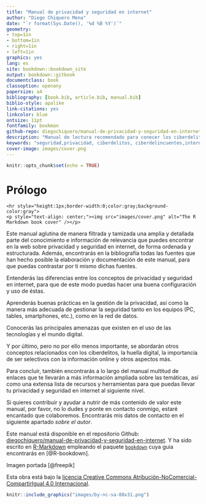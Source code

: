 ```yaml
--- 
title: "Manual de privacidad y seguridad en internet"
author: "Diego Chiquero Mena"
date: "`r format(Sys.Date(), '%d %B %Y')`"
geometry:
- top=1in
- bottom=1in
- right=1in
- left=1in
graphics: yes
lang: es
site: bookdown::bookdown_site
output: bookdown::gitbook
documentclass: book
classoption: openany
papersize: a4
bibliography: [book.bib, article.bib, manual.bib]
biblio-style: apalike
link-citations: yes
linkcolor: blue
ontsize: 11pt
fontfamily: bookman
github-repo: diegochiquero/manual-de-privacidad-y-seguridad-en-internet
description: "Manual de lectura recomendado para conecer los ciberdelitos a los que nos exponemos y cómo evitarlos."
keywords: "seguridad,privacidad, ciberdelitos, ciberdelincuentes,internet"
cover-image: images/cover.png
---
```

```r
knitr::opts_chunk$set(echo = TRUE)  
```
# Prólogo {-}

```asis
<hr style="height:1px;border-width:0;color:gray;background-color:gray">
<p style="text-align: center;"><img src="images/cover.png" alt="The R Markdown book cover" /></p>
```
Este manual aglutina de manera filtrada y tamizada una amplia y detallada parte del conocimiento e información de relevancia que puedes encontrar en la web sobre privacidad y seguridad en internet, de forma ordenada y estructurada. Además, encontrarás en la bibliografía todas las fuentes que han hecho posible la elaboración y documentación de este manual, para que puedas contrastar por ti mismo dichas fuentes.

Entenderás las diferencias entre los conceptos de privacidad y seguridad en internet, para que de este modo puedas hacer una buena configuración y uso de éstas.

Aprenderás buenas prácticas en la gestión de la privacidad, así como la manera más adecuada de gestionar la seguridad tanto en los equipos (PC, tables, smartphones, etc.), como en la red de datos.

Conocerás las principales amenazas que existen en el uso de las tecnologías y el mundo digital.

Y por último, pero no por ello menos importante, se abordarán otros conceptos relacionados con los ciberdelitos, la huella digital, la importancia de ser selectivos con la información online y otros aspectos más.

Para concluir, también encontrarás a lo largo del manual multitud de enlaces que te llevarán a más información ampliada sobre las temáticas, así como una extensa lista de recursos y herramientas para que puedas llevar tu privacidad y seguridad en internet al siguiente nivel.

Si quieres contribuir y ayudar a  nutrir de más contenido de valor este manual, por favor, no lo dudes y ponte en contacto conmigo, estaré encantado que colaboremos. Encontrarás mis datos de contacto en el siguiente apartado *sobre el autor*.

Este manual está disponible en el repositorio Github: [diegochiquero/manual-de-privacidad-y-seguridad-en-internet](https://github.com/diegochiquero/manual-de-privacidad-y-seguridad-en-internet). Y ha sido escrito en [R-Markdown](http://rmarkdown.rstudio.com) empleando el paquete [`bookdown`](https://bookdown.org/) cuya guia encontrarás en [@R-bookdown].

Imagen portada [@freepik]

Esta obra está bajo la [licencia Creative Commons Atribución-NoComercial-CompartirIgual 4.0 Internacional](https://creativecommons.org/licenses/by-nc-sa/4.0/deed.es).  

```r
knitr::include_graphics("images/by-nc-sa-88x31.png")
```

